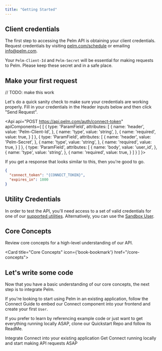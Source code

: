 ```yaml
---
title: "Getting Started"
---
```





## Client credentials

The first step to accessing the Pelm API is obtaining your client credentials. Request credentials by visiting [pelm.com/schedule](https://www.pelm.com/schedule) or emailing [info@pelm.com](mailto:info@pelm.com).

<Info>Your `Pelm-Client-Id` and `Pelm-Secret` will be essential for making requests to Pelm. Please keep these secret and in a safe place.</Info>

## Make your first request
// TODO: make this work

Let's do a quick sanity check to make sure your credentials are working properly. Fill in your credentials in the Header inputs below and then click "Send Request".

<Api api="POST https://api.pelm.com/auth/connect-token" apiComponents={
  [
    {
      type: 'ParamField',
      attributes: [
        {
          name: 'header',
          value: 'Pelm-Client-Id',
        },
        {
          name: 'type',
          value: 'string',
        },
        {
          name: 'required',
          value: true,
        }
      ]
    },
    {
      type: 'ParamField',
      attributes: [
        {
          name: 'header',
          value: 'Pelm-Secret',
        },
        {
          name: 'type',
          value: 'string',
        },
        {
          name: 'required',
          value: true,
        }
      ]
    },
    {
      type: 'ParamField',
      attributes: [
        {
          name: 'body',
          value: 'user_id',
        },
        {
          name: 'type',
          value: 'string',
        },
        {
          name: 'required',
          value: true,
        }
      ]
    }
  ]
}>

</Api>

If you get a response that looks similar to this, then you're good to go.
```json Response
{
  "connect_token": "{CONNECT_TOKEN}",
  "expires_in": 1800
}
```

## Utility Credentials

In order to test the API, you'll need access to a set of valid credentials for one of our [supported utilities](/reference/utilities). Alternatively, you can use the [Sandbox User](/reference/sandbox-user).


## Core Concepts
Review core concepts for a high-level understanding of our API.

<Card title="Core Concepts" icon={'book-bookmark'} href="/core-concepts">
</Card>

## Let's write some code
Now that you have a basic understanding of our core concepts, the next step is to integrate Pelm.

If you're looking to start using Pelm in an existing application, follow the Connect Guide to embed our Connect component into your frontend and create your first `User`.

If you prefer to learn by referencing example code or just want to get everything running locally ASAP, clone our Quickstart Repo and follow its ReadMe.

<CardGroup cols={2}>
  <Card title="Connect Guide" icon={'book-open-cover'} href="/connect-guide">
    Integrate Connect into your existing application
  </Card>
  <Card title="Quickstart Repo" icon={'rocket'} href="https://github.com/Pelm-Technologies/quickstart">
    Get Connect running locally and start making API requests ASAP
  </Card>
</CardGroup>
